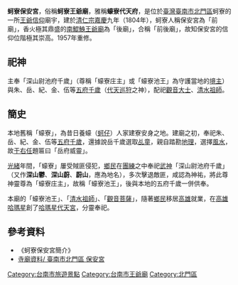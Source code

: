 {{東亞廟宇
| name = 蚵寮保安宮
| location = [[臺南市|臺南市]][[北門區|北門區]]
| god = '''池府千歲'''
| type = 
| struct = 
| open_year =  {{QING}}[[嘉慶|嘉慶]]九年（西元1804年）
| cere_date = 
|}}
'''蚵寮保安宮'''，俗稱'''蚵寮王爺廟'''，雅稱'''蠔寮代天府'''，是位於[[臺灣|臺灣]][[臺南市|臺南市]][[北門區|北門區]]蚵寮的一所[[王爺信仰|王爺信仰]]廟宇，建於[[清仁宗|清仁宗]][[嘉慶|嘉慶]]九年（1804年），蚵寮人稱保安宮為「前廟」，香火極其鼎盛的[[南鯤鯓王爺廟|南鯤鯓王爺廟]]為「後廟」，合稱「前後廟」，故知保安宮的信仰位階極其崇高。1957年重修。

==祀神==
主奉「深山尉池府千歲」（尊稱「<nowiki>蠔寮庄主</nowiki>」或「蠔寮池王」為守護當地的[[境主|境主]]）與朱、岳、紀、金、伍等[[五府千歲|五府千歲]]（[[代天巡狩|代天巡狩]]之神），配祀[[觀音大士|觀音大士]]、[[清水祖師|清水祖師]]。

==簡史==
本地舊稱「蠔寮」，為昔日養蠔（[[蚵仔|蚵仔]]）人家建寮安身之地。建廟之初，奉祀朱、岳、紀、金、伍等[[五府千歲|五府千歲]]，還據說岳千歲選取[[乩童|乩童]]，親自踏勘[[地理|地理]]，選擇[[風水|風水]]，故[[于右任|于右任]]題匾曰「岳府威靈」。

[[光緒|光緒]]年間，「蠔寮」屢受賊匪侵犯，[[鄉民|鄉民]]在[[團練|團練]]之中奉祀[[武神|武神]]「深山尉池府千歲」（又作'''深山鬱'''、'''深山蔚'''、'''蔚山'''，應為地名），多次擊退敵匪，咸認為神祐，將此尊神靈尊為「<nowiki>蠔寮庄主</nowiki>」，故稱「蠔寮池王」，後與本地的五府千歲一併供奉。

本廟的「蠔寮池王」、「[[清水祖師|清水祖師]]」、「[[觀音菩薩|觀音菩薩]]」，隨著[[鄉民|鄉民]]移居[[高雄|高雄]]就業，在[[高雄|高雄]][[哈瑪星|哈瑪星]]創了[[哈瑪星代天宮|哈瑪星代天宮]]，分靈奉祀。

==參考資料==
*《蚵寮保安宮簡介》
* [http://crgis.rchss.sinica.edu.tw/temples/TainanCity/beimen/1117003-BAG 寺廟資料/ 臺南市北門區 保安宮] {{Wayback|url=http://crgis.rchss.sinica.edu.tw/temples/TainanCity/beimen/1117003-BAG |date=20200223212304 }}

[[Category:台南市旅遊景點|Category:台南市旅遊景點]]

[[Category:台南市王爺廟|Category:台南市王爺廟]]
[[Category:北門區|Category:北門區]]